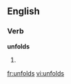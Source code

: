 ==English==

===Verb===
'''unfolds'''

# {{third-person singular of|[[unfold]]}}

[[fr:unfolds]]
[[vi:unfolds]]